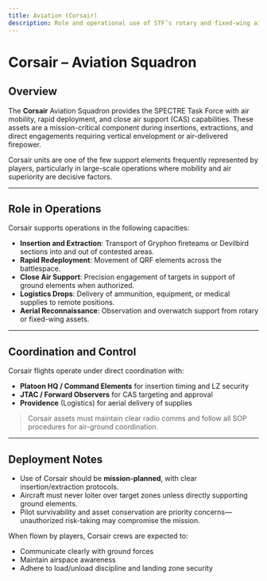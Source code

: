 ```yaml
---
title: Aviation (Corsair)
description: Role and operational use of STF’s rotary and fixed-wing air assets.
---
```


# Corsair – Aviation Squadron

## Overview

The **Corsair** Aviation Squadron provides the SPECTRE Task Force with air mobility, rapid deployment, and close air support (CAS) capabilities. These assets are a mission-critical component during insertions, extractions, and direct engagements requiring vertical envelopment or air-delivered firepower.

Corsair units are one of the few support elements frequently represented by players, particularly in large-scale operations where mobility and air superiority are decisive factors.

---

## Role in Operations

Corsair supports operations in the following capacities:

- **Insertion and Extraction**: Transport of Gryphon fireteams or Devilbird sections into and out of contested areas.
- **Rapid Redeployment**: Movement of QRF elements across the battlespace.
- **Close Air Support**: Precision engagement of targets in support of ground elements when authorized.
- **Logistics Drops**: Delivery of ammunition, equipment, or medical supplies to remote positions.
- **Aerial Reconnaissance**: Observation and overwatch support from rotary or fixed-wing assets.

---

## Coordination and Control

Corsair flights operate under direct coordination with:

- **Platoon HQ / Command Elements** for insertion timing and LZ security
- **JTAC / Forward Observers** for CAS targeting and approval
- **Providence** (Logistics) for aerial delivery of supplies

> Corsair assets must maintain clear radio comms and follow all SOP procedures for air-ground coordination.

---

## Deployment Notes

- Use of Corsair should be **mission-planned**, with clear insertion/extraction protocols.
- Aircraft must never loiter over target zones unless directly supporting ground elements.
- Pilot survivability and asset conservation are priority concerns—unauthorized risk-taking may compromise the mission.

When flown by players, Corsair crews are expected to:

- Communicate clearly with ground forces
- Maintain airspace awareness
- Adhere to load/unload discipline and landing zone security

